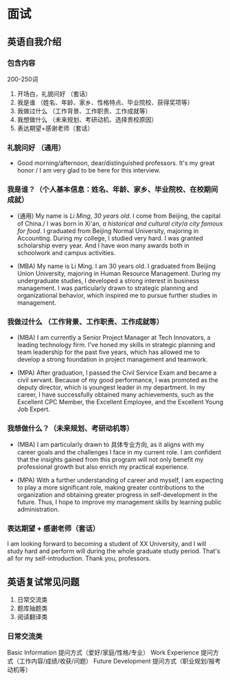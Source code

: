 # 面试

## 英语自我介绍

### 包含内容

200-250词

1. 开场白，礼貌问好 （套话）
1. 我是谁 （姓名、年龄、家乡、性格特点、毕业院校、获得奖项等）
1. 我做过什么 （工作背景、工作职责、工作成就等）
1. 我想做什么 （未来规划、考研动机、选择贵校原因）
1. 表达期望+感谢老师（套话）

### 礼貌问好 （通用）

-   Good morning/afternoon, dear/distinguished professors. It's my great honor / I am very glad to be here for this interview.

### 我是谁？（个人基本信息：姓名、年龄、家乡、毕业院校、在校期间成就）

-   (通用) My name is _Li Ming_, _30 years old_. I come from Beijing, the capital of China./ I was born in Xi'an, _a historical and cultural city_/_a city famous for food_. I graduated from Beijing Normal University, majoring in Accounting. During my college, I studied very hard. I was granted scholarship every year. And I have won many awards both in schoolwork and campus activities.

-   (MBA) My name is Li Ming. I am 30 years old. I graduated from Beijing Union University, majoring in Human Resource Management. During my undergraduate studies, I developed a strong interest in business management. I was particularly drawn to strategic planning and organizational behavior, which inspired me to pursue further studies in management.

### 我做过什么 （工作背景、工作职责、工作成就等）

-   (MBA) I am currently a Senior Project Manager at Tech Innovators, a leading technology firm. I've honed my skills in strategic planning and team leadership for the past five years, which has allowed me to develop a strong foundation in project management and teamwork.

-   (MPA) After graduation, I passed the Civil Service Exam and became a civil servant. Because of my good performance, I was promoted as the deputy director, which is youngest leader in my department. In my career, I have successfully obtained many achievements, such as the Excellent CPC Member, the Excellent Employee, and the Excellent Young Job Expert.

### 我想做什么？（未来规划、考研动机等）

-   (MBA) I am particularly drawn to 具体专业方向, as it aligns with my career goals and the challenges I face in my current role. I am confident that the insights gained from this program will not only benefit my professional growth but also enrich my practical experience.

-   (MPA) With a further understanding of career and myself, I am expecting to play a more significant role, making greater contributions to the organization and obtaining greater progress in self-development in the future. Thus, I hope to improve my management skills by learning public administration.

### 表达期望 + 感谢老师（套话）

I am looking forward to becoming a student of XX University, and I will study hard and perform will during the whole graduate study period. That's all for my self-introduction. Thank you, professors.

## 英语复试常见问题

1. 日常交流类
1. 题库抽题类
1. 阅读翻译类

### 日常交流类

Basic Information 提问方式（爱好/家庭/性格/专业）
Work Experience 提问方式（工作内容/成绩/收获/问题）
Future Development 提问方式（职业规划/报考动机等）